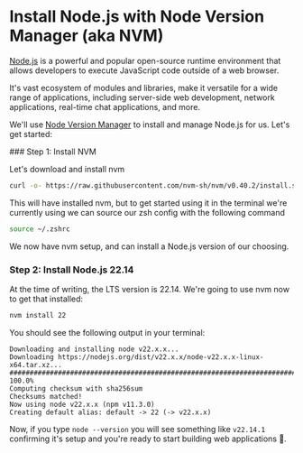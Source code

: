 
# Install Node.js with Node Version Manager (aka NVM)

[Node.js](https://nodejs.org/) is a powerful and popular open-source runtime
environment that allows developers to execute JavaScript code outside of a web
browser.

It's vast ecosystem of modules and libraries, make it versatile for a wide
range of applications, including server-side web development, network
applications, real-time chat applications, and more.

We'll use [Node Version Manager](https://github.com/nvm-sh/nvm) to install and
manage Node.js for us. Let's get started:

<Steps>
  ### Step 1: Install NVM

Let's download and install nvm

```sh copy
curl -o- https://raw.githubusercontent.com/nvm-sh/nvm/v0.40.2/install.sh | bash
```

This will have installed nvm, but to get started using it in the terminal
we're currently using we can source our zsh config with the following command

```sh copy
source ~/.zshrc
```

We now have nvm setup, and can install a Node.js version of our choosing.

### Step 2: Install Node.js 22.14

At the time of writing, the LTS version is 22.14. We're going to use nvm now to
get that installed:

```sh copy
nvm install 22
```

You should see the following output in your terminal:

```
Downloading and installing node v22.x.x...
Downloading https://nodejs.org/dist/v22.x.x/node-v22.x.x-linux-x64.tar.xz...
################################################################################################################# 100.0%
Computing checksum with sha256sum
Checksums matched!
Now using node v22.x.x (npm v11.3.0)
Creating default alias: default -> 22 (-> v22.x.x)
```

Now, if you type `node --version` you will see something like `v22.14.1` confirming it's setup
and you're ready to start building web applications 🎉.

</Steps>

<Cards num="1">
  <Card
    title="Complete your setup by installing & configuring VSCode"
    arrow="true"
    href="../vscode/"
  />
</Cards>

